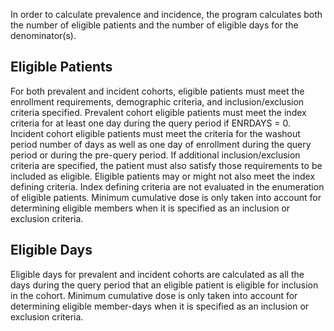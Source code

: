 In order to calculate prevalence and incidence, the program calculates both the number of eligible patients and the number of eligible days for the denominator(s).

## Eligible Patients

For both prevalent and incident cohorts, eligible patients must meet the enrollment requirements, demographic criteria, and inclusion/exclusion criteria specified. Prevalent cohort eligible patients must meet the index criteria for at least one day during the query period if ENRDAYS = 0. Incident cohort eligible patients must meet the criteria for the washout period number of days as well as one day of enrollment during the query period or during the pre-query period. If additional inclusion/exclusion criteria are specified, the patient must also satisfy those requirements to be included as eligible. Eligible patients may or might not also meet the index defining criteria. Index defining criteria are not evaluated in the enumeration of eligible patients. Minimum cumulative dose is only taken into account for determining eligible members when it is specified as an inclusion or exclusion criteria.

## Eligible Days

Eligible days for prevalent and incident cohorts are calculated as all the days during the query period that an eligible patient is eligible for inclusion in the cohort. Minimum cumulative dose is only taken into account for determining eligible member-days when it is specified as an inclusion or exclusion criteria.